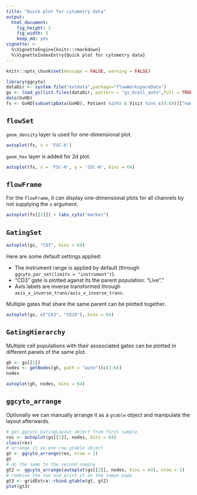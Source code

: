 ```yaml
---
title: "Quick plot for cytometry data"
output:
  html_document:
    fig_height: 2
    fig_width: 5
    keep_md: yes
vignette: >    
  %\VignetteEngine{knitr::rmarkdown}
  %\VignetteIndexEntry{Quick plot for cytometry data}    
---
```


```r
knitr::opts_chunk$set(message = FALSE, warning = FALSE)
```

```r
library(ggcyto)
dataDir <- system.file("extdata",package="flowWorkspaceData")
gs <- load_gs(list.files(dataDir, pattern = "gs_bcell_auto",full = TRUE))
data(GvHD)
fs <- GvHD[subset(pData(GvHD), Patient %in%5 & Visit %in% c(5:6))[["name"]]]
```

## `flowSet`
`geom_density` layer is used for one-dimensional plot.
```r
autoplot(fs, x = 'FSC-H')
```

`geom_hex` layer is added for 2d plot.
```r
autoplot(fs, x = 'FSC-H', y = 'SSC-H', bins = 64)
```
## `flowFrame`
For the `flowFrame`, it can display one-dimensional plots for all channels by not supplying the `x` argument.
```r
autoplot(fs[[1]]) + labs_cyto("marker")
```

## `GatingSet` 
```r
autoplot(gs, "CD3", bins = 64)
```

Here are some default settings applied:

* The instrument range is applied by default (through `ggcyto_par_set(limits = "instrument")`).
* "CD3" gate is plotted aganst its the parent population: "Live"."
* Axis labels are inverse transformed through `axis_x_inverse_trans/axis_x_inverse_trans`.


Multiple gates that share the same parent can be plotted together.
```r
autoplot(gs, c("CD3", "CD19"), bins = 64)
```

## `GatingHierarchy`
Multiple cell populations with their asssociated gates can be plotted in different panels of the same plot.
```r
gh <- gs[[1]]
nodes <- getNodes(gh, path = "auto")[c(3:6)]
nodes

autoplot(gh, nodes, bins = 64)
```

## `ggcyto_arrange`
Optionally we can manually arrange it as a `gtable` object and manipulate the layout afterwards.
```r
# get ggcyto_GatingLayout object from first sample
res <- autoplot(gs[[1]], nodes, bins = 64)
class(res)
# arrange it as one-row gtable object 
gt <- ggcyto_arrange(res, nrow = 1)
gt
# do the same to the second sample
gt2 <- ggcyto_arrange(autoplot(gs[[2]], nodes, bins = 64), nrow = 1)
# combine the two and print it on the sampe page
gt3 <- gridExtra::rbind.gtable(gt, gt2)
plot(gt3)
```



